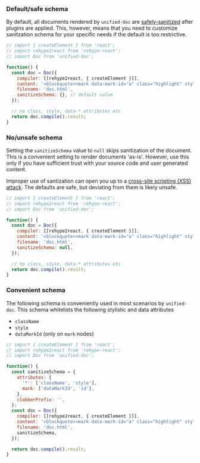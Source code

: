 ### Default/safe schema

By default, all documents rendered by `unified-doc` are [safely-sanitized][] after plugins are applied.  This, however, means that you need to customize sanitzation schema for your specific needs if the default is too restrictive.

```js live=true
// import { createElement } from 'react';
// import rehype2react from 'rehype-react';
// import Doc from 'unified-doc';

function() {
  const doc = Doc({
    compiler: [[rehype2react, { createElement }]],
    content: '<blockquote><mark data-mark-id="a" class="highlight" style="background: red;">some</mark> HTML content</blockquote>',
    filename: 'doc.html',
    sanitizeSchema: {}, // default value
  });

  // no class, style, data-* attributes etc
  return doc.compile().result;
}
```

### No/unsafe schema

Setting the `sanitizeSchema` value to `null` skips sanitization of the document.  This is a convenient setting to render documents 'as-is'.  However, use this only if you have sufficient trust with your source code and user generated content.

Improper use of santization can open you up to a [cross-site scripting (XSS) attack][xss]. The defaults are safe, but deviating from them is likely unsafe.

```js live=true
// import { createElement } from 'react';
// import rehype2react from 'rehype-react';
// import Doc from 'unified-doc';

function() {
  const doc = Doc({
    compiler: [[rehype2react, { createElement }]],
    content: '<blockquote><mark data-mark-id="a" class="highlight" style="background: red;">some</mark> HTML content</blockquote>',
    filename: 'doc.html',
    sanitizeSchema: null,
  });

  // no class, style, data-* attributes etc
  return doc.compile().result;
}
```

### Convenient schema

The following schema is conveniently used in most scenarios by `unified-doc`.  This schema whitelists the following stylistic and data attributes
- `className`
- `style`
- `dataMarkId` (only on `mark` nodes)

```js live=true
// import { createElement } from 'react';
// import rehype2react from 'rehype-react';
// import Doc from 'unified-doc';

function() {
  const sanitizeSchema = {
    attributes: {
      '*': ['className', 'style'],
      mark: ['dataMarkId', 'id'],
    },
    clobberPrefix: '',
  };
  const doc = Doc({
    compiler: [[rehype2react, { createElement }]],
    content: '<blockquote><mark data-mark-id="a" class="highlight" style="background: red;">some</mark> HTML content</blockquote>',
    filename: 'doc.html',
    sanitizeSchema,
  });

  return doc.compile().result;
}
```

<!-- Definitions -->
[safely-sanitized]: https://github.com/rehypejs/rehype-sanitize#security
[xss]: https://en.wikipedia.org/wiki/Cross-site_scripting
